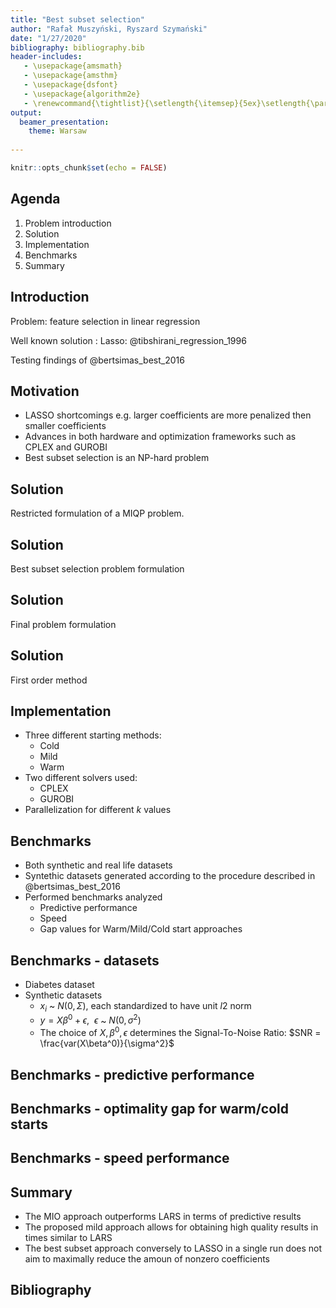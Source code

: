 ```yaml
---
title: "Best subset selection"
author: "Rafał Muszyński, Ryszard Szymański"
date: "1/27/2020"
bibliography: bibliography.bib
header-includes:
   - \usepackage{amsmath}
   - \usepackage{amsthm}
   - \usepackage{dsfont}
   - \usepackage{algorithm2e}
   - \renewcommand{\tightlist}{\setlength{\itemsep}{5ex}\setlength{\parskip}{0pt}}
output: 
  beamer_presentation:
    theme: Warsaw
  
---
```


```r
knitr::opts_chunk$set(echo = FALSE)
```

## Agenda

1. Problem introduction
2. Solution
3. Implementation
4. Benchmarks
5. Summary

## Introduction
Problem: feature selection in linear regression
\begin{equation}
\begin{split}
y = X \beta + \epsilon \\ 
\min_{\beta} ||y - X \beta||_2^2 
\end{split}
\end{equation}

Well known solution : Lasso: @tibshirani_regression_1996
\begin{equation}
\min_{\beta} \frac{1}{2}||y - X \beta||_2^2 + \lambda ||\beta||_1
\end{equation}

Testing findings of @bertsimas_best_2016 

## Motivation

- LASSO shortcomings e.g. larger coefficients are more penalized then smaller coefficients
- Advances in both hardware and optimization frameworks such as CPLEX and GUROBI
- Best subset selection is an NP-hard problem


## Solution
Restricted formulation of a MIQP problem.

\begin{equation}
    \begin{split}
        &\min \alpha^TQ\alpha + \alpha^Ta \\
        \text{s.t. } \quad &A\alpha \leq b \\
        &\alpha_i \in \{0,1\}, i \in \mathcal{I} \\
        &\alpha_i \in I\!R, i \notin \mathcal{I}\\
    \end{split}
\end{equation}


## Solution
Best subset selection problem formulation

\begin{equation}
\label{eq:bertsimas_problem}
\begin{split}
    &\min_{\beta} ||y - X \beta||_2^2 \\ 
    \text{s.t. } \quad &||\beta||_0  \leq k \\
    &||\beta||_0  = \sum_{i=1}^p 1(\beta_i \neq 0)\\
\end{split}
\end{equation}

## Solution
Final problem formulation
\begin{equation}
\begin{split}
&\min_{\beta, z} \frac{1}{2} \beta^{T}(X^{T} X) \beta-\langle X'y, \beta \rangle+\frac{1}{2}\|y\|_{2}^{2} \\
\text { s.t. } \quad &(\beta_{i}, 1 - z_{i}): \text{SOS-1}, \quad i=1, \ldots, p \\ 
&z_{i} \in\{0,1\}, \quad i=1, \ldots, p \\
&\sum_{i=1}^{p} z_{i} \leq k \\ 
&-\mathcal{M}_{U} \leq \beta_{i} \leq \mathcal{M}_{U}, \quad  i=1, \ldots, p  \\
\end{split}
\end{equation}

## Solution 
First order method
\SetKwRepeat{Do}{do}{while}
\begin{algorithm}[H]
\SetAlgoLined
\KwData{function: $g(\beta)$, parameter: L, convergence tolerance: $\epsilon$, parameter: k}
\KwResult{$\beta$ approximation}
 $\beta_1 \text{ random initialization, } \beta_1 \in I\!R, \|\beta\|_0 < k$\\
 \Do{$g(\beta_m) - g(\beta_{m+1}) \leq \epsilon$}{
    $\beta_{m+1} \in H_k(\beta_m - \frac{1}{L}\nabla g(\beta_m)) $
 }
 \caption{Discrete first-order method}
\end{algorithm}

## Implementation

- Three different starting methods:
  - Cold
  - Mild
  - Warm

- Two different solvers used:
  - CPLEX
  - GUROBI
  
- Parallelization for different $k$ values


## Benchmarks

- Both synthetic and real life datasets
- Syntethic datasets generated according to the procedure described in @bertsimas_best_2016
- Performed benchmarks analyzed
  - Predictive performance
  - Speed
  - Gap values for Warm/Mild/Cold start approaches
  
## Benchmarks - datasets

- Diabetes dataset
- Synthetic datasets
  - $x_i$ ~ $N(0, \Sigma)$, each standardized to have unit $l2$ norm
  - $y = X\beta^0 + \epsilon, \ \ \epsilon$ ~ $N(0, \sigma^2)$
  - The choice of $X, \beta^0, \epsilon$ determines the Signal-To-Noise Ratio: $SNR = \frac{var(X\beta^0)}{\sigma^2}$

## Benchmarks - predictive performance

\begin{figure}[htb]
        \centering
        \includegraphics[width=\linewidth]{../figures/predictive_performance_plot.pdf}
        \caption{Predictive performance of researched methods.}
        \label{fig:performance_plot}
\end{figure}


## Benchmarks - optimality gap for warm/cold starts

\begin{figure}[htb]
        \centering
        \includegraphics[width=\linewidth]{../figures/start-comparision.pdf}
        \caption{Optimality gap for warm, cold and mild start.}
        \label{fig:performance_plot}
\end{figure}


## Benchmarks - speed performance

\begin{figure}[htb]
        \centering
        \includegraphics[width=\linewidth]{../figures/speed_performance_plot.pdf}
        \caption{Speed of researched methods for datasets with a fixed number of variables (40) or observations (5000)}
        \label{fig:speed_plot}
\end{figure}


## Summary

- The MIO approach outperforms LARS in terms of predictive results
- The proposed mild approach allows for obtaining high quality results in times similar to LARS
- The best subset approach conversely to LASSO in a single run does not aim to maximally reduce the amoun of nonzero coefficients

## Bibliography


